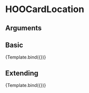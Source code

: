 
<Meta title="Components/Cards/Document Card/Elements/HOOCardLocation" component={HOOCardLocation} />

# HOOCardLocation


## Arguments

<ArgsTable of={HOOCardLocation} />


## Basic
<Canvas>
  <Story 
    name="Basic"
    args = { 
      { location: "Location Value" }
    }>
    {Template.bind({})}
  </Story>
</Canvas>

## Extending
<Canvas>
  <Story 
    name="Extending"
    args = { 
     { location: "Location Value", rootElementAttributes: { style: { backgroundColor: "mintcream" } }}
    }>
    {Template.bind({})}
  </Story>
</Canvas>